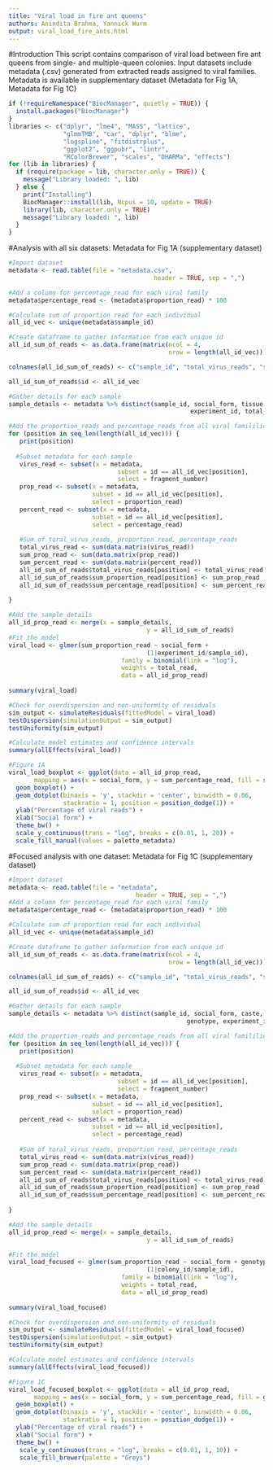 ```yaml
---
title: "Viral load in fire ant queens"
authors: Anindita Brahma, Yannick Wurm
output: viral_load_fire_ants.html
---
```

#Introduction
This script contains comparison of viral load between fire ant queens from single- and multiple-queen colonies.
Input datasets include metadata (.csv) generated from extracted reads assigned to viral families.
Metadata is available in supplementary dataset (Metadata for Fig 1A, Metadata for Fig 1C)

```r
if (!requireNamespace("BiocManager", quietly = TRUE)) {
  install.packages("BiocManager")
}
libraries <- c("dplyr", "lme4", "MASS", "lattice",
               "glmmTMB", "car", "dplyr", "blme",
               "logspline", "fitdistrplus",
               "ggplot2", "ggpubr", "lintr",
               "RColorBrewer", "scales", "DHARMa", "effects")
for (lib in libraries) {
  if (require(package = lib, character.only = TRUE)) {
    message("Library loaded: ", lib)
  } else {
    print("Installing")
    BiocManager::install(lib, Ncpus = 10, update = TRUE)
    library(lib, character.only = TRUE)
    message("Library loaded: ", lib)
  }
}

```
#Analysis with all six datasets: Metadata for Fig 1A (supplementary dataset)

```r
#Import dataset
metadata <- read.table(file = "metadata.csv",
                                        header = TRUE, sep = ",")

#Add a column for percentage_read for each viral family
metadata$percentage_read <- (metadata$proportion_read) * 100

#Calculate sum of proportion read for each individual
all_id_vec <- unique(metadata$sample_id)

#Create dataframe to gather information from each unique id
all_id_sum_of_reads <- as.data.frame(matrix(ncol = 4,
                                            nrow = length(all_id_vec)))

colnames(all_id_sum_of_reads) <- c("sample_id", "total_virus_reads", "sum_proportion_read", "sum_percentage_read")

all_id_sum_of_reads$id <- all_id_vec

#Gather details for each sample
sample_details <- metadata %>% distinct(sample_id, social_form, tissue, caste,
                                                  experiment_id, total_read)

#Add the proportion_reads and percentage_reads from all viral famililies for each sample
for (position in seq_len(length(all_id_vec))) {
   print(position)
   
  #Subset metadata for each sample
   virus_read <- subset(x = metadata,
                              subset = id == all_id_vec[position],
                              select = fragment_number)
   prop_read <- subset(x = metadata,
                       subset = id == all_id_vec[position],
                       select = proportion_read)
   percent_read <- subset(x = metadata,
                       subset = id == all_id_vec[position],
                       select = percentage_read)
                       
   #Sum of toral_virus_reads, proportion read, percentage_reads
   total_virus_read <- sum(data.matrix(virus_read))
   sum_prop_read <- sum(data.matrix(prop_read))
   sum_percent_read <- sum(data.matrix(percent_read))
   all_id_sum_of_reads$total_virus_reads[position] <- total_virus_read
   all_id_sum_of_reads$sum_proportion_read[position] <- sum_prop_read
   all_id_sum_of_reads$sum_percentage_read[position] <- sum_percent_read
   
}

#Add the sample_details
all_id_prop_read <- merge(x = sample_details,
                                      y = all_id_sum_of_reads)
#Fit the model
viral_load <- glmer(sum_proportion_read ~ social_form +
                                      (1|experiment_id/sample_id),
                               family = binomial(link = "log"),
                               weights = total_read,
                               data = all_id_prop_read)
                  
summary(viral_load)

#Check for overdispersion and non-uniformity of residuals
sim_output <- simulateResiduals(fittedModel = viral_load)
testDispersion(simulationOutput = sim_output)
testUniformity(sim_output)

#Calculate model estimates and confidence intervals
summary(allEffects(viral_load))

#Figure 1A
viral_load_boxplot <- ggplot(data = all_id_prop_read,
       mapping = aes(x = social_form, y = sum_percentage_read, fill = social_form)) +
  geom_boxplot() +
  geom_dotplot(binaxis = 'y', stackdir = 'center', binwidth = 0.06,
               stackratio = 1, position = position_dodge(1)) +
  ylab("Percentage of viral reads") +
  xlab("Social form") +
  theme_bw() +
  scale_y_continuous(trans = "log", breaks = c(0.01, 1, 20)) +
  scale_fill_manual(values = palette_metadata)


```
#Focused analysis with one dataset: Metadata for Fig 1C (supplementary dataset)
```r
#Import dataset
metadata <- read.table(file = "metadata",
                                   header = TRUE, sep = ",")
#Add a column for percentage_read for each viral family
metadata$percentage_read <- (metadata$proportion_read) * 100

#Calculate sum of proportion read for each individual
all_id_vec <- unique(metadata$sample_id)

#Create dataframe to gather information from each unique id
all_id_sum_of_reads <- as.data.frame(matrix(ncol = 4,
                                            nrow = length(all_id_vec)))

colnames(all_id_sum_of_reads) <- c("sample_id", "total_virus_reads", "sum_proportion_read", "sum_percentage_read")

all_id_sum_of_reads$id <- all_id_vec

#Gather details for each sample
sample_details <- metadata %>% distinct(sample_id, social_form, caste, colony_id,
                                                 genotype, experiment_id, total_read)

#Add the proportion_reads and percentage_reads from all viral famililies for each sample
for (position in seq_len(length(all_id_vec))) {
   print(position)
   
  #Subset metadata for each sample
   virus_read <- subset(x = metadata,
                              subset = id == all_id_vec[position],
                              select = fragment_number)
   prop_read <- subset(x = metadata,
                       subset = id == all_id_vec[position],
                       select = proportion_read)
   percent_read <- subset(x = metadata,
                       subset = id == all_id_vec[position],
                       select = percentage_read)
                       
   #Sum of toral_virus_reads, proportion read, percentage_reads
   total_virus_read <- sum(data.matrix(virus_read))
   sum_prop_read <- sum(data.matrix(prop_read))
   sum_percent_read <- sum(data.matrix(percent_read))
   all_id_sum_of_reads$total_virus_reads[position] <- total_virus_read
   all_id_sum_of_reads$sum_proportion_read[position] <- sum_prop_read
   all_id_sum_of_reads$sum_percentage_read[position] <- sum_percent_read
   
}

#Add the sample_details
all_id_prop_read <- merge(x = sample_details,
                                      y = all_id_sum_of_reads)

#Fit the model
viral_load_focused <- glmer(sum_proportion_read ~ social_form + genotype +
                                      (1|colony_id/sample_id),
                               family = binomial(link = "log"),
                               weights = total_read,
                               data = all_id_prop_read)
                  
summary(viral_load_focused)

#Check for overdispersion and non-uniformity of residuals
sim_output <- simulateResiduals(fittedModel = viral_load_focused)
testDispersion(simulationOutput = sim_output)
testUniformity(sim_output)

#Calculate model estimates and confidence intervals
summary(allEffects(viral_load_focused))

#Figure 1C
viral_load_focused_boxplot <- ggplot(data = all_id_prop_read,
       mapping = aes(x = social_form, y = sum_percentage_read, fill = genotype)) +
  geom_boxplot() +
  geom_dotplot(binaxis = 'y', stackdir = 'center', binwidth = 0.06,
               stackratio = 1, position = position_dodge(1)) +
  ylab("Percentage of viral reads") +
  xlab("Social form") +
  theme_bw() +
   scale_y_continuous(trans = "log", breaks = c(0.01, 1, 10)) +
   scale_fill_brewer(palette = "Greys")

```

